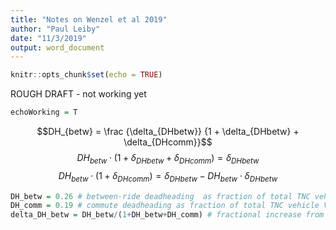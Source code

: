 ```yaml
---
title: "Notes on Wenzel et al 2019"
author: "Paul Leiby"
date: "11/3/2019"
output: word_document
---
```


```r
knitr::opts_chunk$set(echo = TRUE)
```

ROUGH DRAFT - not working yet
```r
echoWorking = T
```

$$DH_{betw} = \frac {\delta_{DHbetw}} {1 + \delta_{DHbetw} + \delta_{DHcomm}}$$
$$DH_{betw}  \cdot ({1 + \delta_{DHbetw} + \delta_{DHcomm}}) =  {\delta_{DHbetw}}$$
$$DH_{betw}  \cdot ({1 + \delta_{DHcomm}}) =  {\delta_{DHbetw}} - DH_{betw}  \cdot \delta_{DHbetw} $$

```r
DH_betw = 0.26 # between-ride deadheading  as fraction of total TNC vehicle VMT
DH_comm = 0.19 # commute deadheading as fraction of total TNC vehicle VMT
delta_DH_betw = DH_betw/(1+DH_betw+DH_comm) # fractional increase from between-ride deadheading
```


